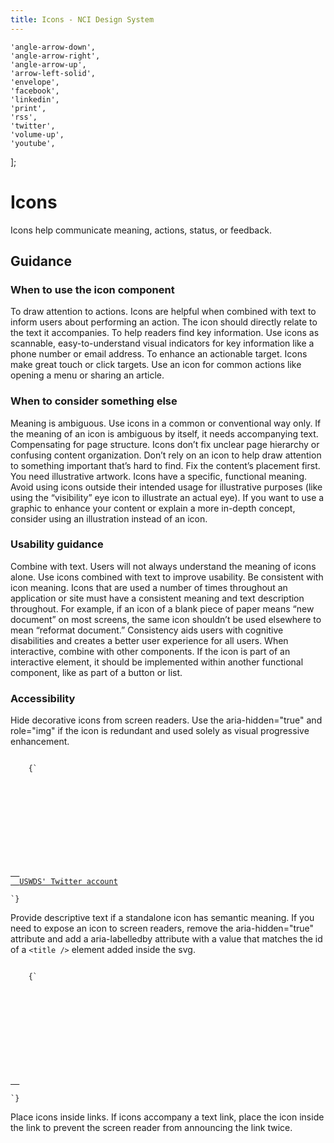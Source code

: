 ```yaml
---
title: Icons - NCI Design System
---
```



	'angle-arrow-down',
	'angle-arrow-right',
	'angle-arrow-up',
	'arrow-left-solid',
	'envelope',
	'facebook',
	'linkedin',
	'print',
	'rss',
	'twitter',
	'volume-up',
	'youtube',
];

# Icons

Icons help communicate meaning, actions, status, or feedback.

<IconCatalog glyphList={glyphs} />

## Guidance

### When to use the icon component

To draw attention to actions. Icons are helpful when combined with text to inform users about performing an action. The icon should directly relate to the text it accompanies.
To help readers find key information. Use icons as scannable, easy-to-understand visual indicators for key information like a phone number or email address.
To enhance an actionable target. Icons make great touch or click targets. Use an icon for common actions like opening a menu or sharing an article.

### When to consider something else

Meaning is ambiguous. Use icons in a common or conventional way only. If the meaning of an icon is ambiguous by itself, it needs accompanying text.
Compensating for page structure. Icons don’t fix unclear page hierarchy or confusing content organization. Don’t rely on an icon to help draw attention to something important that’s hard to find. Fix the content’s placement first.
You need illustrative artwork. Icons have a specific, functional meaning. Avoid using icons outside their intended usage for illustrative purposes (like using the “visibility” eye icon to illustrate an actual eye). If you want to use a graphic to enhance your content or explain a more in-depth concept, consider using an illustration instead of an icon.

### Usability guidance

Combine with text. Users will not always understand the meaning of icons alone. Use icons combined with text to improve usability.
Be consistent with icon meaning. Icons that are used a number of times throughout an application or site must have a consistent meaning and text description throughout. For example, if an icon of a blank piece of paper means “new document” on most screens, the same icon shouldn’t be used elsewhere to mean “reformat document.” Consistency aids users with cognitive disabilities and creates a better user experience for all users.
When interactive, combine with other components. If the icon is part of an interactive element, it should be implemented within another functional component, like as part of a button or list.

### Accessibility

Hide decorative icons from screen readers. Use the aria-hidden="true" and role="img" if the icon is redundant and used solely as visual progressive enhancement.

<Tabs label="code">

<TabItem displayText="HTML" id="example-icon">

<Code className="html">
	{`
<a href="https://twitter.com/uswds">
  <svg class="usa-icon" aria-hidden="true" role="img">
    <use xlink:href="/assets/img/sprite.svg#arrow_forward"></use>
  </svg>
  USWDS' Twitter account
</a>
`}
</Code>

</TabItem>
</Tabs>

Provide descriptive text if a standalone icon has semantic meaning. If you need to expose an icon to screen readers, remove the aria-hidden="true" attribute and add a aria-labelledby attribute with a value that matches the id of a `<title />` element added inside the svg.

<Tabs label="code">

<TabItem displayText="HTML" id="example-icon-accessible">

<Code className="html">
	{`
<a href="https://twitter.com/uswds">
  <svg aria-labelledby="twitter-title" role="img">
    <title id="twitter-title">USWDS' Twitter account</title>
    <use xlink:href="/path/to/sprite.svg#twitter"></use>
  </svg>
</a>
`}
</Code>

</TabItem>
</Tabs>

Place icons inside links. If icons accompany a text link, place the icon inside the link to prevent the screen reader from announcing the link twice.

